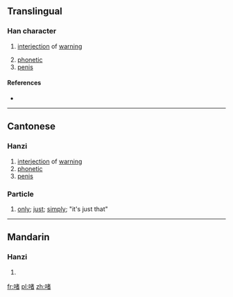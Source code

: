 ==Translingual==

===Han character===
{{Han char|rn=30|rad=口|as=09|sn=12|four=|canj=RJKA|ids=⿰口者}}

# {{context|Cantonese|lang=mul}} [[interjection]] of [[warning]]
# [[phonetic]]
# [[penis]]

====References====
* {{Han ref|kx=0201.121|hdz=10636.041|uh=556B|ud=21867}}

----

==Cantonese==

===Hanzi===
{{yue-hanzi|jyut=[[ze1]], [[ze2]], [[ze3]], [[zek1]], [[zoe1]]|y=je1, je2, je3, jek1, jeu1}}

# [[interjection]] of [[warning]]
# [[phonetic]]
# [[penis]]

===Particle===
{{yue-hanzi|jyut=[[ze1]]|y=je1}}

# [[only]]; [[just]]; [[simply]]; "it's just that"
#: {{zh-usex|你 冇 女朋友？梗係 唔 信 吖{a1}！…或者 有。你 唔知 啫。|You don't have a girlfriend? Of course I don't believe you! Maybe you do have one, but you '''just''' don't know it.|C|ref={{l|zh|w:Priscilla Chan|陳慧嫻}}, {{l|zh|w:zh:紅茶館_(歌曲)|紅茶館}}}}

----

==Mandarin==

===Hanzi===
{{cmn-hanzi|pin=[[zhě]] ([[zhe3]])|wg=che<sup>3</sup>}}

# {{defn|lang=cmn|sort=口09}}

[[fr:啫]]
[[pl:啫]]
[[zh:啫]]
